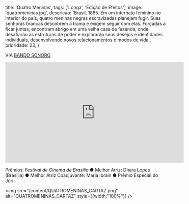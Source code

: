   title: 'Quatro Meninas',
  tags: ['Longa', 'Edição de Efeitos'],
  image: 'quatromeninas.jpg',
  descricao: 'Brasil, 1885. Em um internato feminino no interior do país, quatro meninas negras escravizadas planejam fugir. Suas senhoras brancas descobrem a trama e exigem seguir com elas. Forçadas a ficar juntas, encontram abrigo em uma velha casa de fazenda, onde desafiarão as estruturas de poder e explorarão seus desejos e identidades individuais, desenvolvendo novos relacionamentos e modos de vida.',
  prioridade: 23,
}

VIA <a href="https://bandosonoro.com.br/" target="_blank">BANDO SONORO</a>

<iframe width="560" height="315" src="https://www.youtube.com/embed/xwWjaaF0J5w?si=OlCNcmAQjp-OhyRg" title="YouTube video player" frameborder="0" allow="accelerometer; autoplay; clipboard-write; encrypted-media; gyroscope; picture-in-picture; web-share" referrerpolicy="strict-origin-when-cross-origin" allowfullscreen></iframe>


Prêmios:
<i>Festival de Cinema de Brasília
</i>● Melhor Atriz: Dhara Lopes (Brasília)
● Melhor Atriz Coadjuvante: Maria Ibrain
● Prêmio Especial do Júri

 <img src="/content/QUATROMENINAS_CARTAZ.png" alt="QUATROMENINAS_CARTAZ" style={{width:"100%"}} />

